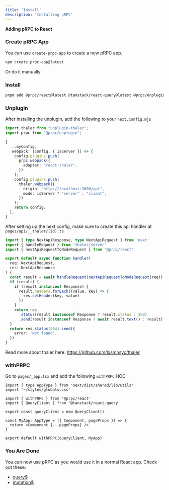 ```yaml
---
title: 'Install'
description: 'Installing pRPC'
---
```


**Adding pRPC to React**

### Create pRPC App

You can use `create-prpc-app` to create a new pRPC app.

```sh
npm create prpc-app@latest
```

Or do it manually

### Install

```sh
pnpm add @prpc/react@latest @tanstack/react-query@latest @prpc/unplugin@latest thaler@latest
```

### Unplugin

After installing the unplugin, add the following to your `next.config.mjs`

```ts
import thaler from "unplugin-thaler";
import prpc from "@prpc/unplugin";

{
  ...myConfig,
   webpack: (config, { isServer }) => {
    config.plugins.push(
      prpc.webpack({
        adapter: "react-thaler",
      })
    );
    config.plugins.push(
      thaler.webpack({
        origin: "http://localhost:3000/api",
        mode: isServer ? "server" : "client",
      })
    );
    return config;
  },
}
```

After setting up the next config, make sure to create this api handler at `pages/api/__thaler/[id].ts`

```ts
import { type NextApiResponse, type NextApiRequest } from 'next'
import { handleRequest } from 'thaler/server'
import { nextApiRequestToNodeRequest } from '@prpc/react'

export default async function handler(
  req: NextApiRequest,
  res: NextApiResponse
) {
  const result = await handleRequest(nextApiRequestToNodeRequest(req))
  if (result) {
    if (result instanceof Response) {
      result.headers.forEach((value, key) => {
        res.setHeader(key, value)
      })
    }
    return res
      .status(result instanceof Response ? result.status : 200)
      .send(result instanceof Response ? await result.text() : result)
  }
  return res.status(404).send({
    error: 'Not found',
  })
}
```

Read more about thaler here: https://github.com/lxsmnsyc/thaler

### withPRPC

Go to `pages/_app.tsx` and add the following `withPRPC` HOC

```tsx
import { type AppType } from 'next/dist/shared/lib/utils'
import '~/styles/globals.css'

import { withPRPC } from '@prpc/react'
import { QueryClient } from '@tanstack/react-query'

export const queryClient = new QueryClient()

const MyApp: AppType = ({ Component, pageProps }) => {
  return <Component {...pageProps} />
}

export default withPRPC(queryClient, MyApp)
```

### You Are Done

You can now use pRPC as you would use it in a normal React app. Check out these:

- [query$](/react/query)
- [mutation$](/react/mutation)
